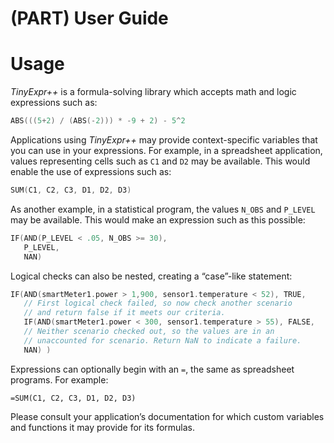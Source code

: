 # (PART) User Guide {-}

# Usage

*TinyExpr++* is a formula-solving library which accepts math and logic expressions such as:

```cpp
ABS(((5+2) / (ABS(-2))) * -9 + 2) - 5^2
```

Applications using *TinyExpr++* may provide context-specific variables
that you can use in your expressions. For example, in a spreadsheet application, values representing cells such as `C1` and `D2` may be available. This would enable the use of expressions such as:

```cpp
SUM(C1, C2, C3, D1, D2, D3)
```

As another example, in a statistical program, the values `N_OBS` and
`P_LEVEL` may be available. This would make an expression such as this possible:

```cpp
IF(AND(P_LEVEL < .05, N_OBS >= 30),
   P_LEVEL,
   NAN)
```

::: {.minipage data-latex="{\textwidth}"}
Logical checks can also be nested, creating a "case"-like\index{case statements|ii} statement:

```cpp
IF(AND(smartMeter1.power > 1,900, sensor1.temperature < 52), TRUE,
   // First logical check failed, so now check another scenario
   // and return false if it meets our criteria.
   IF(AND(smartMeter1.power < 300, sensor1.temperature > 55), FALSE,
   // Neither scenario checked out, so the values are in an
   // unaccounted for scenario. Return NaN to indicate a failure.
   NAN) )
```
:::

::: {.notesection data-latex=""}
Expressions can optionally begin with an `=`, the same as spreadsheet programs. For example: \

`=SUM(C1, C2, C3, D1, D2, D3)`
:::

Please consult your application's documentation for which custom
variables and functions it may provide for its formulas.
